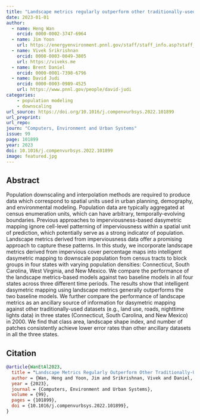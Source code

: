 ```yaml
---
title: "Landscape metrics regularly outperform other traditionally-used ancillary datasets in dasymetric mapping of population"
date: 2023-01-01
author: 
  - name: Heng Wan
    orcid: 0000-0002-3747-6964
  - name: Jim Yoon
    url: https://energyenvironment.pnnl.gov/staff/staff_info.asp?staff_num=3295
  - name: Vivek Srikrishnan
    orcid: 0000-0003-0049-3805
    url: https://viveks.me
  - name: Brent Daniel
    orcid: 0000-0001-7398-6796
  - name: David Judi
    orcid: 0000-0003-0989-4525
    url: https://www.pnnl.gov/people/david-judi
categories:
    - population modeling
    - downscaling
url_source: https://doi.org/10.1016/j.compenvurbsys.2022.101899
url_preprint:
url_repo: 
journ: "Computers, Environment and Urban Systems"
issue: 99
page: 101899
year: 2023
doi: 10.1016/j.compenvurbsys.2022.101899
image: featured.jpg
---
```



## Abstract

Population downscaling and interpolation methods are required to produce data which correspond to spatial units used in urban planning, demography, and environmental modeling. Population data are typically aggregated at census enumeration units, which can have arbitrary, temporally-evolving boundaries. Previous approaches to imperviousness-based dasymetric mapping ignore cell-level patterning of imperviousness within a spatial unit of prediction, which potentially serve as a strong indicator of population. Landscape metrics derived from imperviousness data offer a promising approach to capture these patterns. In this study, we incorporate landscape metrics derived from impervious cover percentage maps into intelligent dasymetric mapping to downscale population from census tracts to block groups in four states with varying population densities: Connecticut, South Carolina, West Virginia, and New Mexico. We compare the performance of the landscape metrics-based models against two baseline models in all four states across three different time periods. The results show that intelligent dasymetric mapping using landscape metrics generally outperforms the two baseline models. We further compare the performance of landscape metrics as an ancillary source of information for dasymetric mapping against other traditionally-used datasets (e.g., land use, roads, nighttime lights data) in three states (Connecticut, South Carolina, and New Mexico) in 2000. We find that class area, landscape shape index, and number of patches consistently achieve lower error rates than other ancillary datasets in all the three states.

## Citation

```bibtex
@article{WanEtAl2023,
  title = "Landscape Metrics Regularly Outperform Other Traditionally-Used Ancillary Datasets in Dasymetric Mapping of Population",
  author = {Wan, Heng and Yoon, Jim and Srikrishnan, Vivek and Daniel, Brent and Judi, David},
  year = {2023},
  journal = {Computers, Environment and Urban Systems},
  volume = {99},
  pages = {101899},
  doi = {10.1016/j.compenvurbsys.2022.101899},
}
```